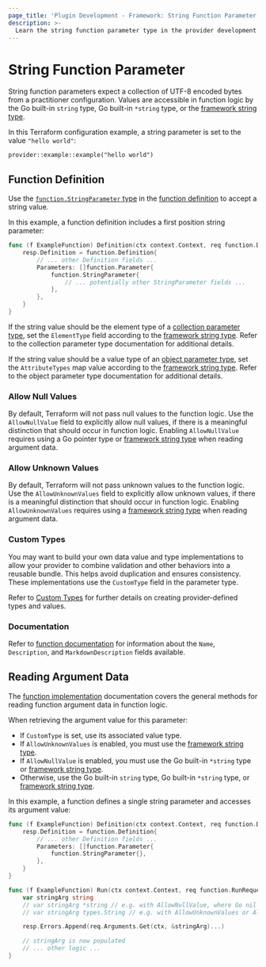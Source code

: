 ```yaml
---
page_title: 'Plugin Development - Framework: String Function Parameter'
description: >-
  Learn the string function parameter type in the provider development framework.
---
```


# String Function Parameter

String function parameters expect a collection of UTF-8 encoded bytes from a practitioner configuration. Values are accessible in function logic by the Go built-in `string` type, Go built-in `*string` type, or the [framework string type](/terraform/plugin/framework/handling-data/types/string).

In this Terraform configuration example, a string parameter is set to the value `"hello world"`:

```hcl
provider::example::example("hello world")
```

## Function Definition

Use the [`function.StringParameter` type](https://pkg.go.dev/github.com/hashicorp/terraform-plugin-framework/function#StringParameter) in the [function definition](/terraform/plugin/framework/functions/implementation#definition-method) to accept a string value.

In this example, a function definition includes a first position string parameter:

```go
func (f ExampleFunction) Definition(ctx context.Context, req function.DefinitionRequest, resp *function.DefinitionResponse) {
    resp.Definition = function.Definition{
        // ... other Definition fields ...
        Parameters: []function.Parameter{
            function.StringParameter{
                // ... potentially other StringParameter fields ...
            },
        },
    }
}
```

If the string value should be the element type of a [collection parameter type](/terraform/plugin/framework/functions/parameters#collection-parameter-types), set the `ElementType` field according to the [framework string type](/terraform/plugin/framework/handling-data/types/string). Refer to the collection parameter type documentation for additional details.

If the string value should be a value type of an [object parameter type](/terraform/plugin/framework/functions/parameters#object-parameter-type), set the `AttributeTypes` map value according to the [framework string type](/terraform/plugin/framework/handling-data/types/string). Refer to the object parameter type documentation for additional details.

### Allow Null Values

By default, Terraform will not pass null values to the function logic. Use the `AllowNullValue` field to explicitly allow null values, if there is a meaningful distinction that should occur in function logic. Enabling `AllowNullValue` requires using a Go pointer type or [framework string type](/terraform/plugin/framework/handling-data/types/string) when reading argument data.

### Allow Unknown Values

By default, Terraform will not pass unknown values to the function logic. Use the `AllowUnknownValues` field to explicitly allow unknown values, if there is a meaningful distinction that should occur in function logic. Enabling `AllowUnknownValues` requires using a [framework string type](/terraform/plugin/framework/handling-data/types/string) when reading argument data.

### Custom Types

You may want to build your own data value and type implementations to allow your provider to combine validation and other behaviors into a reusable bundle. This helps avoid duplication and ensures consistency. These implementations use the `CustomType` field in the parameter type.

Refer to [Custom Types](/terraform/plugin/framework/handling-data/types/custom) for further details on creating provider-defined types and values.

### Documentation

Refer to [function documentation](/terraform/plugin/framework/functions/documentation) for information about the `Name`, `Description`, and `MarkdownDescription` fields available.

## Reading Argument Data

The [function implementation](/terraform/plugin/framework/functions/implementation) documentation covers the general methods for reading function argument data in function logic.

When retrieving the argument value for this parameter:

* If `CustomType` is set, use its associated value type.
* If `AllowUnknownValues` is enabled, you must use the [framework string type](/terraform/plugin/framework/handling-data/types/string).
* If `AllowNullValue` is enabled, you must use the Go built-in `*string` type or [framework string type](/terraform/plugin/framework/handling-data/types/string).
* Otherwise, use the Go built-in `string` type, Go built-in `*string` type, or [framework string type](/terraform/plugin/framework/handling-data/types/string).

In this example, a function defines a single string parameter and accesses its argument value:

```go
func (f ExampleFunction) Definition(ctx context.Context, req function.DefinitionRequest, resp *function.DefinitionResponse) {
    resp.Definition = function.Definition{
        // ... other Definition fields ...
        Parameters: []function.Parameter{
            function.StringParameter{},
        },
    }
}

func (f ExampleFunction) Run(ctx context.Context, req function.RunRequest, resp *function.RunResponse) {
    var stringArg string
    // var stringArg *string // e.g. with AllowNullValue, where Go nil equals Terraform null
    // var stringArg types.String // e.g. with AllowUnknownValues or AllowNullValue

    resp.Errors.Append(req.Arguments.Get(ctx, &stringArg)...)

    // stringArg is now populated
    // ... other logic ...
}
```

